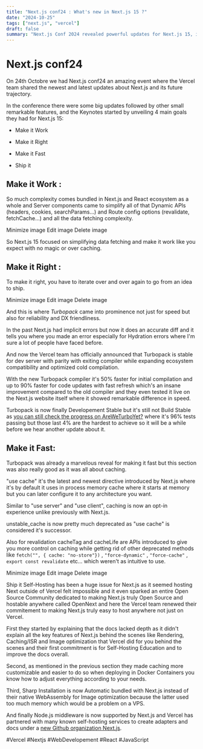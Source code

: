 ```yaml
---
title: "Next.js conf24 : What's new in Next.js 15 ?"
date: "2024-10-25"
tags: ["next.js", "vercel"]
draft: false
summary: "Next.js Conf 2024 revealed powerful updates for Next.js 15, including simplified data handling, the high-speed Turbopack, advanced caching, and enhanced self-hosting options, setting a new standard for performance and developer experience."
---
```


# Next.js conf24

On 24th Octobre we had Next.js conf24 an amazing event where the Vercel team shared the newest and latest updates about Next.js and its future trajectory.

In the conference there were some big updates followed by other small remarkable features, and the Keynotes started by unveiling 4 main goals they had for Next.js 15:

- Make it Work

- Make it Right

- Make it Fast

- Ship it

## Make it Work :

So much complexity comes bundled in Next.js and React ecosystem as a whole and Server components came to simplify all of that Dynamic APIs (headers, cookies, searchParams...) and Route config options (revalidate, fetchCache...) and all the data fetching complexity.

Minimize image
Edit image
Delete image

So Next.js 15 focused on simplifying data fetching and make it work like you expect with no magic or over caching.

## Make it Right :

To make it right, you have to iterate over and over again to go from an idea to ship.

Minimize image
Edit image
Delete image

And this is where _Turbopack_ came into prominence not just for speed but also for reliability and DX friendliness.

In the past Next.js had implicit errors but now it does an accurate diff and it tells you where you made an error especially for Hydration errors where I'm sure a lot of people have faced before.

And now the Vercel team has officially announced that Turbopack is stable for dev server with parity with exiting compiler while expanding ecosystem compatibility and optimized cold compilation.

With the new Turbopack compiler it's 50% faster for initial compilation and up to 90% faster for code updates with fast refresh which's an insane improvement compared to the old compiler and they even tested it live on the Next.js website itself where it showed remarkable difference in speed.

Turbopack is now finally Developement Stable but it's still not Build Stable as [you can still check the progress on AreWeTurboYet?](https://areweturboyet.com/) where it's 96% tests passing but those last 4% are the hardest to achieve so it will be a while before we hear another update about it.

## Make it Fast:

Turbopack was already a marvelous reveal for making it fast but this section was also really good as it was all about caching.

"use cache" it's the latest and newest directive introduced by Next.js where it's by default it uses in process memory cache where it starts at memory but you can later configure it to any architecture you want.

Similar to "use server" and "use client", caching is now an opt-in experience unlike previously with Next.js.

unstable_cache is now pretty much deprecated as "use cache" is considered it's successor.

Also for revalidation cacheTag and cacheLife are APIs introduced to give you more control on caching while getting rid of other deprecated methods like `fetch("", { cache: "no-store"})` , `"force-dynamic"` , `"force-cache"` , `export const revalidate` etc... which weren't as intuitive to use.

Minimize image
Edit image
Delete image

Ship it
Self-Hosting has been a huge issue for Next.js as it seemed hosting Next outside of Vercel felt impossible and it even sparked an entire Open Source Community dedicated to making Next.js truly Open Source and hostable anywhere called OpenNext and here the Vercel team renewed their commitement to making Next.js truly easy to host anywhere not just on Vercel.

First they started by explaining that the docs lacked depth as it didn't explain all the key features of Next.js behind the scenes like Rendering, Caching/ISR and Image optimization that Vercel did for you behind the scenes and their first commitment is for Self-Hosting Education and to improve the docs overall.

Second, as mentioned in the previous section they made caching more customizable and easier to do so when deploying in Docker Containers you know how to adjust everything according to your needs.

Third, Sharp Installation is now Automatic bundled with Next.js instead of their native WebAssembly for Image optimization because the latter used too much memory which would be a problem on a VPS.

And finally Node.js middleware is now supported by Next.js and Vercel has partnered with many known self-hosting services to create adapters and docs under a [new Github organization Next.js](https://github.com/orgs/nextjs/repositories).

#Vercel #Nextjs #WebDevelopement #React #JavaScript
